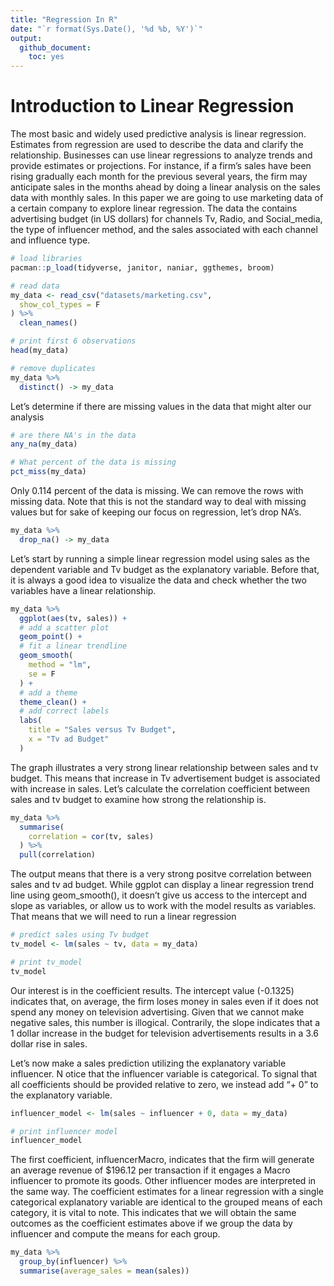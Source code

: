 ```yaml
---
title: "Regression In R"
date: "`r format(Sys.Date(), '%d %b, %Y')`"
output: 
  github_document:
    toc: yes
---
```


# Introduction to Linear Regression
The most basic and widely used predictive analysis is linear regression. Estimates from regression are used to describe the data and clarify the relationship.
Businesses can use linear regressions to analyze trends and provide estimates or projections. For instance, if a firm's sales have been rising gradually each month for the previous several years, the firm may anticipate sales in the months ahead by doing a linear analysis on the sales data with monthly sales. In this paper we are going to use marketing data of a certain company to explore linear regression. The data the contains advertising budget (in US dollars) for channels Tv, Radio, and Social_media, the type of influencer method, and the sales associated with each channel and influence type. 
```r
# load libraries
pacman::p_load(tidyverse, janitor, naniar, ggthemes, broom)

# read data
my_data <- read_csv("datasets/marketing.csv",
  show_col_types = F
) %>%
  clean_names()

# print first 6 observations
head(my_data)

# remove duplicates
my_data %>% 
  distinct() -> my_data
```

Let's determine if there are missing values in the data that might alter our analysis
```r
# are there NA's in the data
any_na(my_data)

# What percent of the data is missing
pct_miss(my_data)
```

Only 0.114 percent of the data is missing. We can remove the rows with missing data. Note that this is not the standard way to deal with missing values but for sake of keeping our focus on regression, let's drop NA's.
```r
my_data %>% 
  drop_na() -> my_data 
```

Let's start by running a simple linear regression model using sales as the dependent variable and Tv budget as the explanatory variable. Before that, it is always a good idea to visualize the data and check whether the two variables have a linear relationship. 

```r
my_data %>%
  ggplot(aes(tv, sales)) +
  # add a scatter plot
  geom_point() +
  # fit a linear trendline
  geom_smooth(
    method = "lm",
    se = F
  ) +
  # add a theme
  theme_clean() +
  # add correct labels
  labs(
    title = "Sales versus Tv Budget",
    x = "Tv ad Budget"
  )
```

The graph illustrates a very strong linear relationship between sales and tv budget. This means that increase in Tv advertisement budget is associated with increase in sales. Let's calculate the correlation coefficient between sales and tv budget to examine how strong the relationship is.
```r
my_data %>% 
  summarise(
    correlation = cor(tv, sales)
  ) %>% 
  pull(correlation)
```

The output means that there is a very strong positve correlation between sales and tv ad budget. While ggplot can display a linear regression trend line using geom_smooth(), it doesn't give us access to the intercept and slope as variables, 
or allow us to work with the model results as variables. That means that we will need to run a linear regression 
```r
# predict sales using Tv budget
tv_model <- lm(sales ~ tv, data = my_data)

# print tv_model
tv_model
```

Our interest is in the coefficient results. The intercept value (-0.1325) indicates that, on average, the firm loses money in sales even if it does not spend any money on television advertising. Given that we cannot make negative sales, this number is illogical. Contrarily, the slope indicates that a 1 dollar increase in the budget for television advertisements results in a 3.6 dollar rise in sales.

Let's now make a sales prediction utilizing the explanatory variable influencer. N otice that the influencer variable is categorical. To signal that all coefficients should be provided relative to zero, we instead add "+ 0" to the explanatory variable.
```r
influencer_model <- lm(sales ~ influencer + 0, data = my_data)

# print influencer model
influencer_model

```

The first coefficient, influencerMacro, indicates that the firm will generate an average revenue of $196.12 per transaction if it engages a Macro influencer to promote its goods. Other influencer modes are interpreted in the same way. The coefficient estimates for a linear regression with a single categorical explanatory variable are identical to the grouped means of each category, it is vital to note. This indicates that we will obtain the same outcomes as the coefficient estimates above if we group the data by influencer and compute the means for each group.
```r
my_data %>% 
  group_by(influencer) %>% 
  summarise(average_sales = mean(sales))
```



